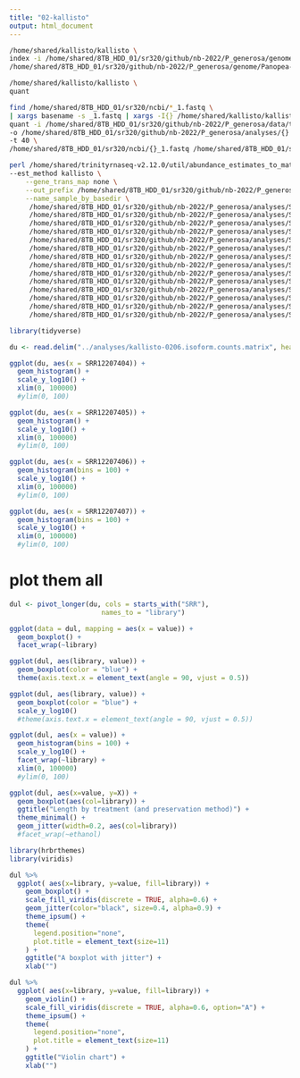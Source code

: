 ```yaml
---
title: "02-kallisto"
output: html_document
---
```


```bash
/home/shared/kallisto/kallisto \
index -i /home/shared/8TB_HDD_01/sr320/github/nb-2022/P_generosa/genome/Panopea-generosa-v1.0.index \
/home/shared/8TB_HDD_01/sr320/github/nb-2022/P_generosa/genome/Panopea-generosa-v1.0.fa
```
```bash
/home/shared/kallisto/kallisto \
quant
```




```bash
find /home/shared/8TB_HDD_01/sr320/ncbi/*_1.fastq \
| xargs basename -s _1.fastq | xargs -I{} /home/shared/kallisto/kallisto \
quant -i /home/shared/8TB_HDD_01/sr320/github/nb-2022/P_generosa/data/transcriptome_v5.idx \
-o /home/shared/8TB_HDD_01/sr320/github/nb-2022/P_generosa/analyses/{} \
-t 40 \
/home/shared/8TB_HDD_01/sr320/ncbi/{}_1.fastq /home/shared/8TB_HDD_01/sr320/ncbi/{}_2.fastq
```


```bash
perl /home/shared/trinityrnaseq-v2.12.0/util/abundance_estimates_to_matrix.pl \
--est_method kallisto \
    --gene_trans_map none \
    --out_prefix /home/shared/8TB_HDD_01/sr320/github/nb-2022/P_generosa/analyses/kallisto-0206 \
    --name_sample_by_basedir \
     /home/shared/8TB_HDD_01/sr320/github/nb-2022/P_generosa/analyses/SRR12207404/abundance.tsv \
     /home/shared/8TB_HDD_01/sr320/github/nb-2022/P_generosa/analyses/SRR12207405/abundance.tsv \
     /home/shared/8TB_HDD_01/sr320/github/nb-2022/P_generosa/analyses/SRR12207406/abundance.tsv \
     /home/shared/8TB_HDD_01/sr320/github/nb-2022/P_generosa/analyses/SRR12207407/abundance.tsv \
     /home/shared/8TB_HDD_01/sr320/github/nb-2022/P_generosa/analyses/SRR12212519/abundance.tsv \
     /home/shared/8TB_HDD_01/sr320/github/nb-2022/P_generosa/analyses/SRR12218868/abundance.tsv \
     /home/shared/8TB_HDD_01/sr320/github/nb-2022/P_generosa/analyses/SRR12218869/abundance.tsv \
     /home/shared/8TB_HDD_01/sr320/github/nb-2022/P_generosa/analyses/SRR12218870/abundance.tsv \
     /home/shared/8TB_HDD_01/sr320/github/nb-2022/P_generosa/analyses/SRR12226692/abundance.tsv \
     /home/shared/8TB_HDD_01/sr320/github/nb-2022/P_generosa/analyses/SRR12226693/abundance.tsv \
     /home/shared/8TB_HDD_01/sr320/github/nb-2022/P_generosa/analyses/SRR12227929/abundance.tsv \
     /home/shared/8TB_HDD_01/sr320/github/nb-2022/P_generosa/analyses/SRR12227930/abundance.tsv \
     /home/shared/8TB_HDD_01/sr320/github/nb-2022/P_generosa/analyses/SRR12227931/abundance.tsv \
     /home/shared/8TB_HDD_01/sr320/github/nb-2022/P_generosa/analyses/SRR8788211/abundance.tsv 
```     

```r
library(tidyverse)
```


```r
du <- read.delim("../analyses/kallisto-0206.isoform.counts.matrix", header = TRUE, sep = '\t')
```

```r
ggplot(du, aes(x = SRR12207404)) +
  geom_histogram() +
  scale_y_log10() +
  xlim(0, 100000) 
  #ylim(0, 100)
```

```r
ggplot(du, aes(x = SRR12207405)) +
  geom_histogram() +
  scale_y_log10() +
  xlim(0, 100000) 
  #ylim(0, 100)
```

```r
ggplot(du, aes(x = SRR12207406)) +
  geom_histogram(bins = 100) +
  scale_y_log10() +
  xlim(0, 100000) 
  #ylim(0, 100)
```

```r
ggplot(du, aes(x = SRR12207407)) +
  geom_histogram(bins = 100) +
  scale_y_log10() +
  xlim(0, 100000) 
  #ylim(0, 100)
```



# plot them all

```r
dul <- pivot_longer(du, cols = starts_with("SRR"),
                       names_to = "library") 

```



```r
ggplot(data = dul, mapping = aes(x = value)) +
  geom_boxplot() +
  facet_wrap(~library)

```

```r
ggplot(dul, aes(library, value)) +
  geom_boxplot(color = "blue") +
  theme(axis.text.x = element_text(angle = 90, vjust = 0.5))
```

```r
ggplot(dul, aes(library, value)) +
  geom_boxplot(color = "blue") +
  scale_y_log10() 
  #theme(axis.text.x = element_text(angle = 90, vjust = 0.5))
```




```r
ggplot(dul, aes(x = value)) +
  geom_histogram(bins = 100) +
  scale_y_log10() +
  facet_wrap(~library) +
  xlim(0, 100000) 
  #ylim(0, 100)
```
```r
ggplot(dul, aes(x=value, y=X)) + 
  geom_boxplot(aes(col=library)) + 
  ggtitle("Length by treatment (and preservation method)") + 
  theme_minimal() +
  geom_jitter(width=0.2, aes(col=library)) 
  #facet_wrap(~ethanol)
```

```r
library(hrbrthemes)
library(viridis)
```




```r
dul %>%
  ggplot( aes(x=library, y=value, fill=library)) +
    geom_boxplot() +
    scale_fill_viridis(discrete = TRUE, alpha=0.6) +
    geom_jitter(color="black", size=0.4, alpha=0.9) +
    theme_ipsum() +
    theme(
      legend.position="none",
      plot.title = element_text(size=11)
    ) +
    ggtitle("A boxplot with jitter") +
    xlab("")
```

```r
dul %>%
  ggplot( aes(x=library, y=value, fill=library)) +
    geom_violin() +
    scale_fill_viridis(discrete = TRUE, alpha=0.6, option="A") +
    theme_ipsum() +
    theme(
      legend.position="none",
      plot.title = element_text(size=11)
    ) +
    ggtitle("Violin chart") +
    xlab("")

```

